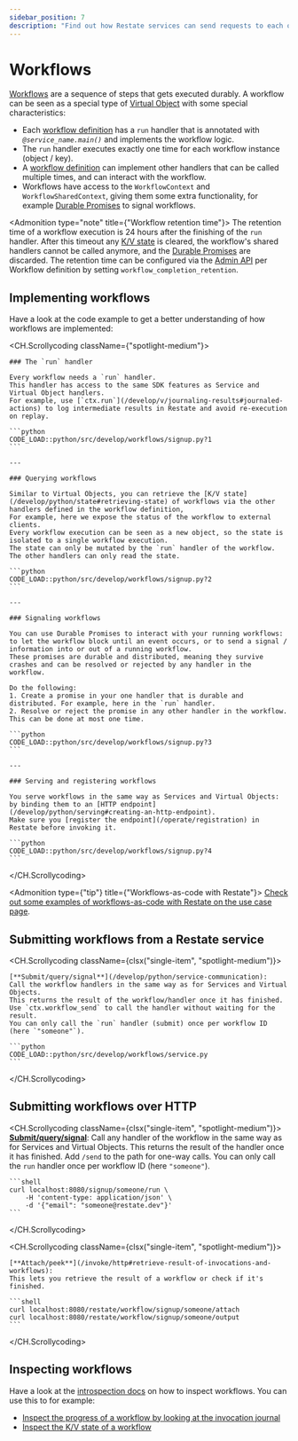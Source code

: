 ```yaml
---
sidebar_position: 7
description: "Find out how Restate services can send requests to each other."
---
```



# Workflows

[Workflows](/concepts/services#workflows) are a sequence of steps that gets executed durably.
A workflow can be seen as a special type of [Virtual Object](/concepts/services#virtual-objects) with some special characteristics:

- Each [workflow definition](/develop/python/overview#workflows) has a `run` handler that is annotated with _`@service_name.main()`_ and implements the workflow logic.
- The `run` handler executes exactly one time for each workflow instance (object / key).
- A [workflow definition](/develop/python/overview#workflows) can implement other handlers that can be called multiple times, and can interact with the workflow.
- Workflows have access to the `WorkflowContext` and `WorkflowSharedContext`, giving them some extra functionality, for example [Durable Promises](/develop/python/workflows#signaling-workflows) to signal workflows.

<Admonition type="note" title={"Workflow retention time"}>
    The retention time of a workflow execution is 24 hours after the finishing of the `run` handler.
    After this timeout any [K/V state](/develop/python/state) is cleared, the workflow's shared handlers cannot be called anymore, and the [Durable Promises](/develop/python/workflows#signaling-workflows) are discarded.
    The retention time can be configured via the [Admin API](/references/admin-api/#tag/service/operation/modify_service) per Workflow definition by setting `workflow_completion_retention`.
</Admonition>

## Implementing workflows
Have a look at the code example to get a better understanding of how workflows are implemented:

<CH.Scrollycoding className={"spotlight-medium"}>

    ### The `run` handler

    Every workflow needs a `run` handler.
    This handler has access to the same SDK features as Service and Virtual Object handlers.
    For example, use [`ctx.run`](/develop/v/journaling-results#journaled-actions) to log intermediate results in Restate and avoid re-execution on replay.

    ```python
    CODE_LOAD::python/src/develop/workflows/signup.py?1
    ```

    ---

    ### Querying workflows

    Similar to Virtual Objects, you can retrieve the [K/V state](/develop/python/state#retrieving-state) of workflows via the other handlers defined in the workflow definition,
    For example, here we expose the status of the workflow to external clients.
    Every workflow execution can be seen as a new object, so the state is isolated to a single workflow execution.
    The state can only be mutated by the `run` handler of the workflow. The other handlers can only read the state.

    ```python
    CODE_LOAD::python/src/develop/workflows/signup.py?2
    ```

    ---

    ### Signaling workflows

    You can use Durable Promises to interact with your running workflows: to let the workflow block until an event occurs, or to send a signal / information into or out of a running workflow.
    These promises are durable and distributed, meaning they survive crashes and can be resolved or rejected by any handler in the workflow.

    Do the following:
    1. Create a promise in your one handler that is durable and distributed. For example, here in the `run` handler.
    2. Resolve or reject the promise in any other handler in the workflow. This can be done at most one time.

    ```python
    CODE_LOAD::python/src/develop/workflows/signup.py?3
    ```

    ---

    ### Serving and registering workflows

    You serve workflows in the same way as Services and Virtual Objects: by binding them to an [HTTP endpoint](/develop/python/serving#creating-an-http-endpoint).
    Make sure you [register the endpoint](/operate/registration) in Restate before invoking it.

    ```python
    CODE_LOAD::python/src/develop/workflows/signup.py?4
    ```
</CH.Scrollycoding>

<Admonition type={"tip"} title={"Workflows-as-code with Restate"}>
    [Check out some examples of workflows-as-code with Restate on the use case page](/use-cases/workflows).
</Admonition>

## Submitting workflows from a Restate service
<CH.Scrollycoding className={clsx("single-item", "spotlight-medium")}>

    [**Submit/query/signal**](/develop/python/service-communication):
    Call the workflow handlers in the same way as for Services and Virtual Objects.
    This returns the result of the workflow/handler once it has finished.
    Use `ctx.workflow_send` to call the handler without waiting for the result.
    You can only call the `run` handler (submit) once per workflow ID (here `"someone"`).

    ```python
    CODE_LOAD::python/src/develop/workflows/service.py
    ```
</CH.Scrollycoding>

## Submitting workflows over HTTP
<CH.Scrollycoding className={clsx("single-item", "spotlight-medium")}>
    [**Submit/query/signal**](/invoke/http#request-response-calls-over-http):
    Call any handler of the workflow in the same way as for Services and Virtual Objects.
    This returns the result of the handler once it has finished.
    Add `/send` to the path for one-way calls.
    You can only call the `run` handler once per workflow ID (here `"someone"`).

    ```shell
    curl localhost:8080/signup/someone/run \
        -H 'content-type: application/json' \
        -d '{"email": "someone@restate.dev"}'
    ```
</CH.Scrollycoding>

<CH.Scrollycoding className={clsx("single-item", "spotlight-medium")}>

    [**Attach/peek**](/invoke/http#retrieve-result-of-invocations-and-workflows):
    This lets you retrieve the result of a workflow or check if it's finished.

    ```shell
    curl localhost:8080/restate/workflow/signup/someone/attach
    curl localhost:8080/restate/workflow/signup/someone/output
    ```

</CH.Scrollycoding>


## Inspecting workflows

Have a look at the [introspection docs](/operate/introspection) on how to inspect workflows.
You can use this to for example:
- [Inspect the progress of a workflow by looking at the invocation journal](/operate/introspection#inspecting-the-invocation-journal)
- [Inspect the K/V state of a workflow](/operate/introspection#inspecting-application-state)





